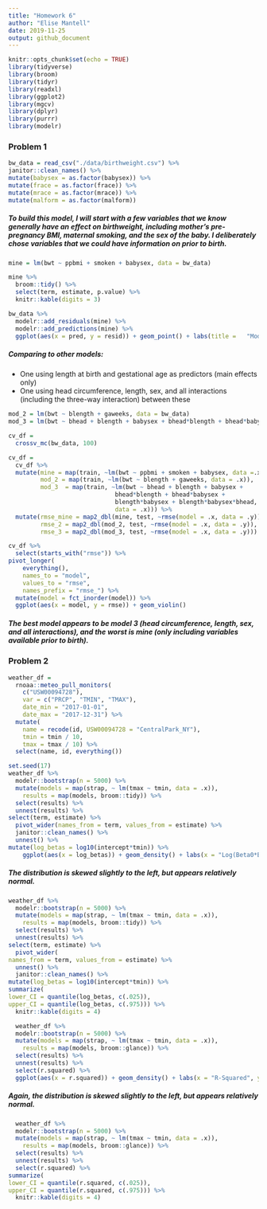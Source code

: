```yaml
---
title: "Homework 6"
author: "Elise Mantell"
date: 2019-11-25
output: github_document
---
```


```r
knitr::opts_chunk$set(echo = TRUE)
library(tidyverse)
library(broom)
library(tidyr)
library(readxl)
library(ggplot2)
library(mgcv)
library(dplyr)
library(purrr)
library(modelr)
```

### Problem 1

```r
bw_data = read_csv("./data/birthweight.csv") %>%
janitor::clean_names() %>%
mutate(babysex = as.factor(babysex)) %>%
mutate(frace = as.factor(frace)) %>% 
mutate(mrace = as.factor(mrace)) %>% 
mutate(malform = as.factor(malform)) 
```

##### To build this model, I will start with a few variables that we know generally have an effect on birthweight, including mother’s pre-pregnancy BMI, maternal smoking, and the sex of the baby. I deliberately chose variables that we could have information on prior to birth.

```r
mine = lm(bwt ~ ppbmi + smoken + babysex, data = bw_data)
```

```r
mine %>% 
  broom::tidy() %>% 
  select(term, estimate, p.value) %>% 
  knitr::kable(digits = 3)
```

```r
bw_data %>% 
  modelr::add_residuals(mine) %>% 
  modelr::add_predictions(mine) %>% 
  ggplot(aes(x = pred, y = resid)) + geom_point() + labs(title =   "Model Residuals vs. Predicted Values")
```

##### Comparing to other models:
* One using length at birth and gestational age as predictors (main effects only)
* One using head circumference, length, sex, and all interactions (including the three-way interaction) between these

```r
mod_2 = lm(bwt ~ blength + gaweeks, data = bw_data)
mod_3 = lm(bwt ~ bhead + blength + babysex + bhead*blength + bhead*babysex + blength*babysex + blength*babysex*bhead, data = bw_data)
```

```r
cv_df =
  crossv_mc(bw_data, 100) 

cv_df = 
  cv_df %>% 
  mutate(mine = map(train, ~lm(bwt ~ ppbmi + smoken + babysex, data =.x)),
         mod_2 = map(train, ~lm(bwt ~ blength + gaweeks, data = .x)),
         mod_3  = map(train, ~lm(bwt ~ bhead + blength + babysex +
                              bhead*blength + bhead*babysex + 
                              blength*babysex + blength*babysex*bhead,
                              data = .x))) %>% 
  mutate(rmse_mine = map2_dbl(mine, test, ~rmse(model = .x, data = .y)),
         rmse_2 = map2_dbl(mod_2, test, ~rmse(model = .x, data = .y)),
         rmse_3 = map2_dbl(mod_3, test, ~rmse(model = .x, data = .y)))
```

```r
cv_df %>% 
  select(starts_with("rmse")) %>% 
pivot_longer(
    everything(),
    names_to = "model", 
    values_to = "rmse",
    names_prefix = "rmse_") %>% 
  mutate(model = fct_inorder(model)) %>% 
  ggplot(aes(x = model, y = rmse)) + geom_violin()
```

##### The best model appears to be model 3 (head circumference, length, sex, and all interactions), and the worst is mine (only including variables available prior to birth).

### Problem 2
```r
weather_df = 
  rnoaa::meteo_pull_monitors(
    c("USW00094728"),
    var = c("PRCP", "TMIN", "TMAX"), 
    date_min = "2017-01-01",
    date_max = "2017-12-31") %>%
  mutate(
    name = recode(id, USW00094728 = "CentralPark_NY"),
    tmin = tmin / 10,
    tmax = tmax / 10) %>%
  select(name, id, everything())
```

```r
set.seed(17)
weather_df %>% 
  modelr::bootstrap(n = 5000) %>% 
  mutate(models = map(strap, ~ lm(tmax ~ tmin, data = .x)),
    results = map(models, broom::tidy)) %>% 
  select(results) %>% 
  unnest(results) %>% 
select(term, estimate) %>% 
  pivot_wider(names_from = term, values_from = estimate) %>% 
  janitor::clean_names() %>%
  unnest() %>% 
mutate(log_betas = log10(intercept*tmin)) %>% 
    ggplot(aes(x = log_betas)) + geom_density() + labs(x = "Log(Beta0*Beta1)", y = "Density")
```

##### The distribution is skewed slightly to the left, but appears relatively normal.



```r
weather_df %>% 
  modelr::bootstrap(n = 5000) %>% 
  mutate(models = map(strap, ~ lm(tmax ~ tmin, data = .x)),
    results = map(models, broom::tidy)) %>% 
  select(results) %>% 
  unnest(results) %>% 
select(term, estimate) %>% 
  pivot_wider(
names_from = term, values_from = estimate) %>% 
  unnest() %>% 
  janitor::clean_names() %>% 
mutate(log_betas = log10(intercept*tmin)) %>% 
summarize(
lower_CI = quantile(log_betas, c(.025)),
upper_CI = quantile(log_betas, c(.975))) %>% 
  knitr::kable(digits = 4)
```

```r
  weather_df %>% 
  modelr::bootstrap(n = 5000) %>% 
  mutate(models = map(strap, ~ lm(tmax ~ tmin, data = .x)),
    results = map(models, broom::glance)) %>% 
  select(results) %>% 
  unnest(results) %>% 
  select(r.squared) %>% 
  ggplot(aes(x = r.squared)) + geom_density() + labs(x = "R-Squared", y = "Density")
```

##### Again, the distribution is skewed slightly to the left, but appears relatively normal. 

```r
  weather_df %>% 
  modelr::bootstrap(n = 5000) %>% 
  mutate(models = map(strap, ~ lm(tmax ~ tmin, data = .x)),
    results = map(models, broom::glance)) %>% 
  select(results) %>% 
  unnest(results) %>% 
  select(r.squared) %>% 
summarize(
lower_CI = quantile(r.squared, c(.025)),
upper_CI = quantile(r.squared, c(.975))) %>% 
  knitr::kable(digits = 4)
```